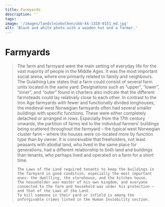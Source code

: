 ```yaml
---
title: Farmyards
description: ''
tags:
image: '/images/landsleiebolken/ubb-kk-1318-0151_md.jpg'
alt: 'Black and white photo with a wooden hut and a farmer.'
---
```




# Farmyards

<Blockquote
    quote='“Now, if someone moves away from a land, there are to be three doors standing, even though there were none when they arrived. That is, the living room door and the storage door and the kitchen door.”'
    footer='Land Tenancy section, chapter 9' />


<Spacer height={40}/>
<Container stil="initial side">
    The farm and farmyard were the main setting of everyday life for the vast majority of people in the Middle Ages. 
    It was the most important social arena, where one primarily related to family and neighbours. 
    The Gulathing Law states that a farm could consist of several farm units located in the same yard. 
    Designations such as “upper”, “lower”, “inner”, and “outer” found in charters also indicate that the different farmsteads could lay relatively close to each other. 
    In contrast to the Iron Age farmyards with fewer and functionally divided longhouses, the medieval west Norwegian farmyards often had several smaller buildings with specific functions. 
    These were either completely detached or arranged in rows. 
    Especially from the 17th century onwards, the partition of farms led to the individual farmers’ buildings being scattered throughout the farmyard – the typical west Norwegian cluster farm – where the houses were co-located more by function type than by owner. 
    It is conceivable that freeholders, not least peasants with allodial land, who lived in the same place for generations, had a different relationship to both land and buildings than tenants, who perhaps lived and operated on a farm for a short time. 
    
    The Laws of the Land required tenants to keep the buildings in the farmyard in good condition, especially the most important ones: the dwellling, the storehouse, and the kitchen house. 
    The householder was master of his own kingdom, and everyone connected to the farm and household was under his protection – and that of the Laws of the Land. 
    To kill someone in their yard or infield is among the unforgivable crimes listed in the Human Inviobility section.
</Container>

<Figure
    image="/images/landsleiebolken/ubb-w-f-084624_md.jpg"
    title="Aerial photo of a farmyard on Osterøy, called Havråtunet (from the University in Bergen Library's Picture Collection)"
    alt="Aerial photo of a farmyard"
    href= "https://marcus.uib.no/instance/photograph/ubb-w-f-084624.html"
>
</Figure>